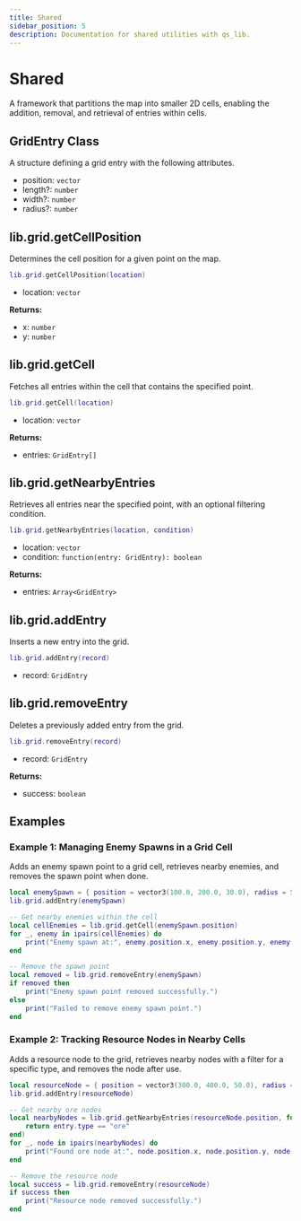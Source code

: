 ```yaml
---
title: Shared
sidebar_position: 5
description: Documentation for shared utilities with qs_lib.
---
```


# Shared

A framework that partitions the map into smaller 2D cells, enabling the addition, removal, and retrieval of entries within cells.

## GridEntry Class

A structure defining a grid entry with the following attributes.

- position: `vector`
- length?: `number`
- width?: `number`
- radius?: `number`

## lib.grid.getCellPosition

Determines the cell position for a given point on the map.

```lua
lib.grid.getCellPosition(location)
```

- location: `vector`

**Returns:**

- x: `number`
- y: `number`

## lib.grid.getCell

Fetches all entries within the cell that contains the specified point.

```lua
lib.grid.getCell(location)
```

- location: `vector`

**Returns:**

- entries: `GridEntry[]`

## lib.grid.getNearbyEntries

Retrieves all entries near the specified point, with an optional filtering condition.

```lua
lib.grid.getNearbyEntries(location, condition)
```

- location: `vector`
- condition: `function(entry: GridEntry): boolean`

**Returns:**

- entries: `Array<GridEntry>`

## lib.grid.addEntry

Inserts a new entry into the grid.

```lua
lib.grid.addEntry(record)
```

- record: `GridEntry`

## lib.grid.removeEntry

Deletes a previously added entry from the grid.

```lua
lib.grid.removeEntry(record)
```

- record: `GridEntry`

**Returns:**

- success: `boolean`

## Examples

### Example 1: Managing Enemy Spawns in a Grid Cell

Adds an enemy spawn point to a grid cell, retrieves nearby enemies, and removes the spawn point when done.

```lua
local enemySpawn = { position = vector3(100.0, 200.0, 30.0), radius = 5.0 }
lib.grid.addEntry(enemySpawn)

-- Get nearby enemies within the cell
local cellEnemies = lib.grid.getCell(enemySpawn.position)
for _, enemy in ipairs(cellEnemies) do
    print("Enemy spawn at:", enemy.position.x, enemy.position.y, enemy.position.z)
end

-- Remove the spawn point
local removed = lib.grid.removeEntry(enemySpawn)
if removed then
    print("Enemy spawn point removed successfully.")
else
    print("Failed to remove enemy spawn point.")
end
```

### Example 2: Tracking Resource Nodes in Nearby Cells

Adds a resource node to the grid, retrieves nearby nodes with a filter for a specific type, and removes the node after use.

```lua
local resourceNode = { position = vector3(300.0, 400.0, 50.0), radius = 3.0, type = "ore" }
lib.grid.addEntry(resourceNode)

-- Get nearby ore nodes
local nearbyNodes = lib.grid.getNearbyEntries(resourceNode.position, function(entry)
    return entry.type == "ore"
end)
for _, node in ipairs(nearbyNodes) do
    print("Found ore node at:", node.position.x, node.position.y, node.position.z)
end

-- Remove the resource node
local success = lib.grid.removeEntry(resourceNode)
if success then
    print("Resource node removed successfully.")
end
```